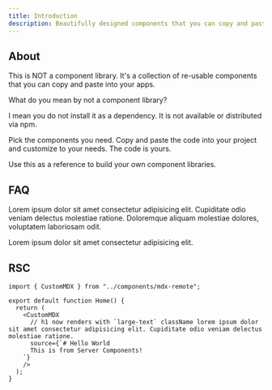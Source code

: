 ```yaml
---
title: Introduction
description: Beautifully designed components that you can copy and paste into your apps. Accessible. Customizable. Open Source.
---
```


## About

This is NOT a component library. It's a collection of re-usable components that you can copy and paste into your apps.

What do you mean by not a component library?

I mean you do not install it as a dependency. It is not available or distributed via npm.

Pick the components you need. Copy and paste the code into your project and customize to your needs. The code is yours.

Use this as a reference to build your own component libraries.

## FAQ

Lorem ipsum dolor sit amet consectetur adipisicing elit. Cupiditate odio veniam delectus molestiae ratione.
Doloremque aliquam molestiae dolores, voluptatem laboriosam odit.

Lorem ipsum dolor sit amet consectetur adipisicing elit.

## RSC

```jsx:app/page.tsx {5} showLineNumbers
import { CustomMDX } from "../components/mdx-remote";

export default function Home() {
  return (
    <CustomMDX
      // h1 now renders with `large-text` className lorem ipsum dolor sit amet consectetur adipisicing elit. Cupiditate odio veniam delectus molestiae ratione.
      source={`# Hello World
      This is from Server Components!
    `}
    />
  );
}
```
